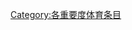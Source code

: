 {{Articles by Importance|topic=体育|project=体育|format=toc}}
{{Wikipedia category}}
{{emptycat}}

[[Category:各重要度体育条目|Category:各重要度体育条目]]